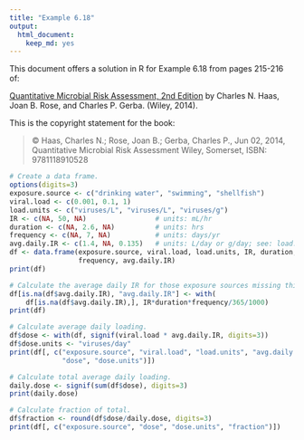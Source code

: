 ```yaml
---
title: "Example 6.18"
output:
  html_document:
    keep_md: yes
---
```


This document offers a solution in R for Example 6.18 from pages 215-216 of:

[Quantitative Microbial Risk Assessment, 2nd Edition](http://www.wiley.com/WileyCDA/WileyTitle/productCd-1118145291,subjectCd-CH20.html) 
by Charles N. Haas, Joan B. Rose, and Charles P. Gerba. (Wiley, 2014).

This is the copyright statement for the book:

> © Haas, Charles N.; Rose, Joan B.; Gerba, Charles P., Jun 02, 2014, 
> Quantitative Microbial Risk Assessment Wiley, Somerset, ISBN: 9781118910528

```r
# Create a data frame.
options(digits=3)
exposure.source <- c("drinking water", "swimming", "shellfish")
viral.load <- c(0.001, 0.1, 1)
load.units <- c("viruses/L", "viruses/L", "viruses/g")
IR <- c(NA, 50, NA)                 # units: mL/hr
duration <- c(NA, 2.6, NA)          # units: hrs
frequency <- c(NA, 7, NA)           # units: days/yr
avg.daily.IR <- c(1.4, NA, 0.135)   # units: L/day or g/day; see: load.units
df <- data.frame(exposure.source, viral.load, load.units, IR, duration, 
                 frequency, avg.daily.IR)
print(df)

# Calculate the average daily IR for those exposure sources missing this value.
df[is.na(df$avg.daily.IR), "avg.daily.IR"] <- with(
    df[is.na(df$avg.daily.IR),], IR*duration*frequency/365/1000)
print(df)

# Calculate average daily loading.
df$dose <- with(df, signif(viral.load * avg.daily.IR, digits=3))
df$dose.units <- "viruses/day"
print(df[, c("exposure.source", "viral.load", "load.units", "avg.daily.IR", 
             "dose", "dose.units")])

# Calculate total average daily loading.
daily.dose <- signif(sum(df$dose), digits=3)
print(daily.dose)

# Calculate fraction of total.
df$fraction <- round(df$dose/daily.dose, digits=3)
print(df[, c("exposure.source", "dose", "dose.units", "fraction")])
```
